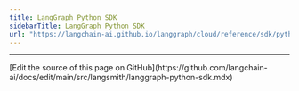 ```yaml
---
title: LangGraph Python SDK
sidebarTitle: LangGraph Python SDK
url: "https://langchain-ai.github.io/langgraph/cloud/reference/sdk/python_sdk_ref/"
---
```


---

<Callout icon="pen-to-square" iconType="regular">
  [Edit the source of this page on GitHub](https://github.com/langchain-ai/docs/edit/main/src/langsmith/langgraph-python-sdk.mdx)
</Callout>
